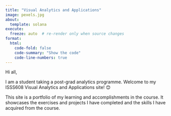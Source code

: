 ```yaml
---
title: "Visual Analytics and Applications"
image: pexels.jpg
about:
  template: solana
execute:
  freeze: auto  # re-render only when source changes
format:
  html:
    code-fold: false
    code-summary: "Show the code"
    code-line-numbers: true
---
```


Hi all,

I am a student taking a post-grad analytics programme. Welcome to my ISSS608 Visual Analytics and Applications site! 😊

This site is a portfolio of my learning and accomplishments in the course. It showcases the exercises and projects I have completed and the skills I have acquired from the course.

